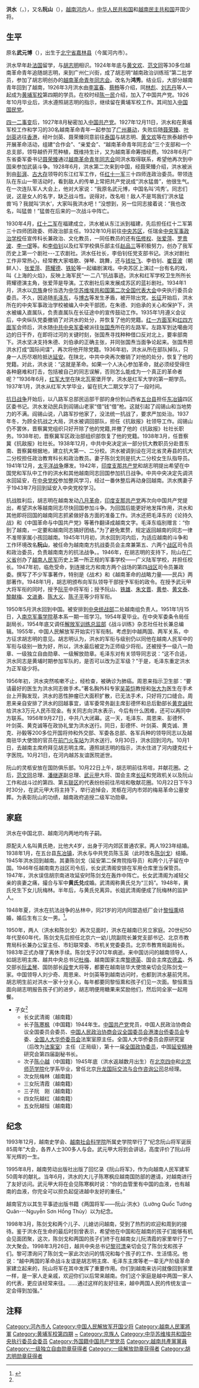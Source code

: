 {{Onesource|time=2015-02-11T18:26:47+00:00}}
{{Expand|time=2015-02-11T18:26:47+00:00}}
{{Infobox Military Person
|name= 洪水
|image  = [[file:Thiếu_tướng_QĐNDVN_Nguyễn_Sơn.jpg|200px]]
|lived= 1908年10月1日 - {{death date and age|1956|10|21|1908|10|1}}

|birth_name= 武元博（{{lang|vi|Vũ Nguyên Bác}}）
|birth_date= {{birth date|1908|10|1}}
|birth_place= {{flag|French Indochina}}[[东京保护国|东京保护国]][[北宁省|北宁省]][[嘉林县|嘉林县]]
|death_date= {{death date and age|1956|10|21|1908|10|1}}
|death_place= {{flag|North Vietnam}}[[河内|河内]]越蘇友誼醫院
|nationality = {{VIE}}
|caption=
|allegiance= {{flagicon|Vietnam}} [[越南民主共和国|越南民主共和国]]<br>{{flagicon|China}} [[中华人民共和国|中华人民共和国]]
|nickname=鸿秀（{{lang|vi|Hồng Tú}}）<br>阮山（{{lang|vi|Nguyễn Sơn}}）<br>李英嗣（{{lang|vi|Lý Anh Tự}}）<br>洪水（{{lang|vi|Hồng Thủy}}）
|serviceyears= 1924–1956年
|rank= [[中國人民解放軍少將|中國人民解放軍少將]]<br>[[越南人民軍少將|越南人民軍少將]]
|commands= 
|party = {{VCP}}<br>{{CPC}}
|branch={{flagicon image|Flag of the People's Army of Vietnam.svg}} [[越南人民军|越南人民军]]<br>{{PLA}}
|battles= [[广州起义_(1927年)|广州暴动]]<br>[[長征|長征]]<br>[[八月革命|八月革命]]
|awards= 一级[[八一勋章|八一勋章]]<br>一级[[独立自由勋章|独立自由勋章]]<br>一级[[解放勋章|解放勋章]]
|laterwork=
}}
'''洪水'''（{{lang-vi|Hồng Thủy}}，{{bd|1908年|10月1日|1956年|10月21日|catIdx=H洪}}），又名'''阮山'''（{{lang-vi|Nguyễn Sơn}}），[[越南|越南]][[河内|河内]]人，[[中华人民共和国|中华人民共和国]]和[[越南民主共和国|越南民主共和国]]开国少将。

== 生平 ==
原名'''武元博'''（{{lang|vi|Vũ Nguyên Bác}}），出生于[[北宁省|北宁省]][[嘉林县|嘉林县]]（今属河内市）。

洪水早年赴[[法国|法国]]留学，与[[胡志明|胡志明]]相识。1924年年底与[[黄文欢|黄文欢]]、[[范文同|范文同]]等30多位越南革命青年追随胡志明，来到广州仁兴街，成了胡志明“越南政治训练班”第二批学员，参加了胡志明创办的[[越南革命青年同志会|越南革命青年同志会]]。改名为'''鸿秀'''。结业后，大部分越南青年回到了越南，1926年3月洪水由[[李富春|李富春]]、[[蔡畅|蔡畅]]等介绍，同[[林彪|林彪]]、[[刘志丹|刘志丹]]等人一起成为[[黄埔军校|黄埔军校]]第四期的学员。在校时经[[陈一民|陈一民]]介绍，加入了中国共产党。1926年10月毕业后，洪水遵照胡志明的指示，继续留在黄埔军校工作。其间加入[[中国国民党|中国国民党]]。

[[四一二事变|四一二事变]]后，1927年8月秘密加入[[中国共产党|中国共产党]]。1927年12月11日，洪水和在黄埔军校工作和学习的30名越南革命青年一起参加了[[广州暴动|广州暴动]]，失败后随[[聂荣臻|聂荣臻]]、[[叶剑英|叶剑英]]逃往[[香港|香港]]，经叶剑英、聂荣臻同意前往[[泰国|泰国]]与胡志明、[[黄文欢|黄文欢]]等在旅泰越侨中开展革命活动，组建“合作会”、“亲爱会”、“越南革命青年同志会”三个支部和一个总支部，领导越侨开荒种植，既维持生计，又为越南革命筹措经费。1928年6月广东省委军委书记[[聂荣臻|聂荣臻]]通过[[越南革命青年同志会|越南革命青年同志会]]同洪水取得联系，希望他再次到中国来参加武装斗争。1928年6月，洪水第二次来到中国，经聂荣臻介绍，洪水被派到由[[彭湃|彭湃]]、[[古大存|古大存]]领导的东江红军工作，任[[红十一军|红十一军]]三十四师连政治委员。带领连队在东山一带活动时，看到敌人的传单上常把共产党说成“洪水猛兽”，他很生气。在一次连队军人大会上，他对大家说：“我原名武元博，中国名叫‘鸿秀’。同志们说，这是女人的名字，缺乏战斗性。说得对，改名啦！敌人不是骂我们‘洪水猛兽’吗？我就叫‘洪水’，大家叫我洪水吧！”没想到，另一位同志接着说：“我也改名，叫猛兽！”猛兽在后来的一次战斗中阵亡。

1930年4月，[[红十二军|红十二军]]在福建成立，洪水被从东江派到福建，先后担任红十二军第三十四师团政委、师政治部主任。1932年10月前往[[中央苏区|中央苏区]]，任瑞金[[红军大学|中央军事政治学校]]任宣传科长兼政治、文化教员，一同任教员的还有[[伍修权|伍修权]]、[[张爱萍|张爱萍]]、[[罗贵波|罗贵波]]、[[李一氓|李一氓]]等。和[[李伯钊|李伯钊]]以及红军学校俱乐部主任[[赵品三|赵品三]]等积极努力，创办了我军历史上第一个剧社---工农剧社。洪水任社长，李伯钊任党支部书记。洪水对剧社工作非常热心，经常教大家唱歌、弹琴、跳舞，还与[[钱壮飞|钱壮飞]]、李伯钊、[[崔音波|崔音波]]（朝鲜人）、[[张爱萍|张爱萍]]、[[蒋耀德|蒋耀德]]、[[铁轮|铁轮]]等一起编剧演戏。中央苏区上演过一台有名的戏，叫《上海的火焰》，反映上海军民“一·二八”抗战事迹。洪水和红军学校卫生所所长蒋耀德演主角，张爱萍是导演。工农剧社后来发展成苏区的蓝衫剧社。1934年1月，洪水以[[京族|京族]]身份当选为[[中华苏维埃共和国第二次全国代表大会|中华苏维埃共和国第二次全国代表大会]]中央执行委员会委员。不久，因追随[[毛泽东|毛泽东]]，与[[博古|博古]]等发生矛盾，被开除出党。[[长征|长征]]开始后，洪水所在的中央军事政治学校被编入中央干部团，在朱德、刘伯承的关心和保护下，洪水被编入直属队，负责直属队在长征途中的宣传鼓动工作。1935年1月遵义会议后，中央纵队党委撤销了对洪水的处分，并恢复了他的党籍。[[红一方面军|红一方面军]]和[[红四方面军|红四方面军]]会师后，洪水随[[中共中央军委|中共中央军委]]被派往[[张国焘|张国焘]]所在的左路军。左路军到达噶曲河边的日干乔，在即将过河的关键时刻，张国焘寻找种种借口反对北上，要率部南下。洪水坚决支持朱德、刘伯承的正确主张，并同张国焘当面争论起来。张国焘把洪水打成“国际间谍”，再次将他开除党籍。1936年初，洪水从所在部队掉队，只身一人历尽艰险抵达[[延安|延安]]。在陕北，中共中央再次撤销了对他的处分，恢复了他的党籍。对此，洪水说：“这就是革命。如果一个人决心参加革命，就必须经受得住各种磨难和打击，包括被自己的同志误解，否则怎么能成为一个真正的革命者呢？”1936年6月，[[红军大学|红军大学]]在陕北瓦窑堡开学，洪水是红军大学的第一期学员。1937年1月，洪水从红军大学毕业，留在抗大二期又学习了一段时间。

[[抗日战争|抗日战争]]开始后，以八路军总部民运部干部的身份到山西省[[五台县|五台县]]担任[[东冶镇_(五台县)|东冶镇]]四区区委书记。洪水发动民兵到阎锡山老家“借”钱“借”枪。这就引起了阎锡山和当地势力的不满。阎锡山说，八路军抄他家了，没法统一抗战了，要求严加处治。1937年冬，为顾全抗战之大局，洪水被调回部队，担任《抗敌报》社领导工作。阎锡山仍不罢休，晋察冀党组织只好开除了他的党籍,并撤了他的《抗敌报》社社长职务。1938年初，晋察冀军区政治部组织部恢复了他的党籍。1938年3月，任晋察冀《抗敌报》社社长。1938年12月，中共中央决定派一部分抗大教职员分赴晋东南、晋察冀根据地，建立抗大第一、二分校。洪水被调到设在河北省灵寿县的抗大二分校担任政治教育科长和政治教员。妻子陈剑戈则是抗大二分校女生队指导员。1941年12月，[[太平洋战争|太平洋战争]]爆发。1942年，[[印度支那共产党|印度支那共产党]]和胡志明提出希望在中国党和军队中工作的洪水和其他越南同志回国参加抗日战争。中共中央决定先调洪水回延安，在[[中央党校|中央党校]]参加整风学习，经过一番休整后再动身回越南。洪水携妻子于1943年7月回到延安入中央党校学习。

抗战胜利后，胡志明在越南发动[[八月革命|八月革命]]，[[印度支那共产党|印度支那共产党]]再次向中国共产党提出，希望洪水等越南同志尽快回国参加斗争。为回国后能更好地发挥作用，洪水和其他即将回国的越南同志抓紧做好各方面的准备工作。洪水还把毛泽东的《论持久战》和《中国革命与中国共产党》等著作翻译成越南文字。毛泽东临别赠言：“你到了越南，一定要和越南同志搞好团结。”为了避免累赘，规定返回越南的同志一律不准带家属小孩回越南。1945年11月初，洪水回到河内后，为适应越南的斗争和工作环境改名'''阮山'''，被任命为越南南方抗战委员会主席兼第五、六两个[[战区_(越南民主共和国)|战区]]司令员和政治委员，负责越南南方的抗法战争。。1946年，在胡志明的支持下，阮山在[[广义省|广义省]]创办了[[越南人民军|越南人民军]]历史上第一所正规的军事学校——广义陆军学校，并担任校长。1947年初，临危受命，到连接北方和南方两个战场的第四[[战区_(越南民主共和国)|战区]]司令员兼政委。撰写了不少军事著作，特别是《战术》和《越南革命的战略力量——民兵》两部著作。1948年1月，胡志明颁布向军队领导干部授予军衔的政令。在授予武元甲大将军衔的同时，授予[[阮平|阮平]]中将军衔；授予阮山、[[铁雄|铁雄]]、[[朱文晋|朱文晋]]、[[黄参|黄参]]、[[黄文泰|黄文泰]]、[[黎献梅|黎献梅]]、[[文进勇|文进勇]]、[[陈大义|陈大义]]、[[陈子平|陈子平]]等少将军衔。

1950年5月洪水回到中国。被安排到[[中央统战部|中央统战部]]二处越南组负责人。1951年1月15日，入[[南京军事学院|南京军事学院]]基本系一期一班学习。1954年夏毕业。在中央军委条令局任副局长，1954年底又调任[[解放军训练总监部|解放军训练总监部]]《战斗训练》杂志社任社长兼总编辑。1955年，中国人民解放军开始实行军衔制。考虑到中越两国、两军关系，中方征求胡志明的意见。胡志明认为，洪水的军衔与级别仍以同他在越南人民军中的军衔与级别一致为好，所以，洪水最后被定为正师级少将衔。还被授予一级八一勋章、一级独立自由勋章、一级解放勋章。毛泽东对有关领导同志说：“这不合适，洪水同志是黄埔时期参加军队的，是否可以改为正军级？”于是，毛泽东重定洪水为正军级少将。

1956年初，洪水突然咳嗽不止，经检查，被确诊为肺癌。周恩来指示卫生部：“要请最好的医生为洪水同志做手术。”著名胸外科专家[[吴英恺|吴英恺]]教授和[[张大为|张大为]]医生在手术台上开胸发现，洪水的恶性肿瘤已大面积扩散，已无法手术，只好将刀口缝合。周恩来亲自安排了洪水的回越事宜，请军委常务副主席彭德怀和总后勤部长[[黄克诚|黄克诚]]批给洪水3万元人民币现金。有关同志向洪水表示，今后有什么困难，还可以再同中方联系。1956年9月27日，中共八大闭幕。这一天，毛泽东、周恩来、彭德怀、叶剑英、黄克诚等在政协礼堂为洪水送行。同日，彭德怀、叶剑英、黄克诚、萧克、孙毅等200多位开国将帅和外交部、军委各总部、各军兵种的领导同志以及越南驻华大使馆的官员在[[前门火车站|前门火车站]]为洪水送行。9月30日，洪水回到河内。10月1日，去越南主席府拜见胡志明主席。遵照胡志明的指示，洪水住进了河内捷克红十字医院。10月21日，在河内越苏友谊医院逝世。

阮山的灵柩安放在国防俱乐部。10月22日上午，胡志明前往吊唁，并献花圈。之后，[[范文同|范文同]]总理、[[潘继遂|潘继遂]]副总理、[[武元甲|武元甲]]大将、国会主席[[长征_(政治人物)|长征]]和党政机关以及阮山工作和战斗过的第四、第五[[联区|联区]]的代表纷纷前往吊唁和敬献花圈。10月22日下午3时30分，在武元甲大将主持下，举行追悼会，灵柩在河内市郊的梅易革命公墓安葬。为表彰阮山的功绩，越南政府追授二级军功勋章。

== 家庭 ==
洪水在中国北京、越南河内两地均有子嗣。

原配夫人名叫黄氏艳，比他大4岁，出身于河内郊区普通农家。两人1923年结婚。1938年1月，在五台县[[东冶镇_(五台县)|东冶镇]]，洪水与中共党员陈玉英（此时改名[[陈剑戈|陈剑戈]]）结婚。1945年洪水回到越南。其妻陈剑戈（延安第二保育院指导员）和两个儿子留在中国。1946年任越南南方战区司令后，长女武清阁安排在军用仓库里当保管员。1947年，洪水误信胡宗南进攻延安时陈剑戈在轰炸中阵亡。长女武清阁为减轻父亲的丧妻之痛，撮合与军中'''黄氏兑'''成婚。武清阁称黄氏兑为“三妈”。1948年，黄氏兑生下女儿阮梅林。半年后，与黄氏兑离异。长姐武清阁便成了阮梅林的监护人。

1948年夏，洪水在抗法战争的丛林中，同21岁的河内同盟造纸厂会计[[黎恒熏|黎恒熏]]结婚，婚后生有三女一男。<ref name="a1">{{cite web|url=http://culture.china.com/zh_cn/history/lead/11022885/20091203/15721205_2.html|title=中国开国将军中唯一外籍将军:越南人洪水|publisher=中华网|author=|date=2009-12-03|accessdate=2010-11-25|language=Zh-hans|archive-url=https://web.archive.org/web/20101208080329/http://culture.china.com/zh_cn/history/lead/11022885/20091203/15721205_2.html|archive-date=2010-12-08|dead-url=yes}}</ref>。

1950年，两人（洪水和陈剑戈）再次见面时，洪水在越南已另立家庭。20世纪50年代至60年代，陈剑戈先后担任北京六一幼儿院副院长兼党支部书记、北京市教育局科长兼办公室主任、市妇联常委、市机关党委委员。北京市教育局副局长。1983年正式办理了离休手续。陈剑戈于2012年病逝。来中国访问的越南领导人，如胡志明主席、越共中央总书记[[杜梅|杜梅]]、越南国家主席[[黎德英|黎德英]]、国会主席[[农德孟|农德孟]]、外交部长[[阮孟琴|阮孟琴]]、国防部长[[段奎|段奎]]大将等，都要在越南驻华大使馆亲切会见陈剑戈一家。中国领导人刘少奇、周恩来、叶剑英等到越南访问时，也都到洪水墓前凭吊。胡志明生前对洪水一家十分关心，每年都要同黎恒熏和孩子们见一次面。黎恒熏当面向胡志明报告孩子们的进步，胡志明便用糖果来奖励他们，然后同全家一起用餐。

*子女<ref name="a1"/>
**长女武清阁（越南籍）
**长子[[陈寒枫|陈寒枫]]（中国籍）1944年生。[[中国共产党|中国共产党]]党员，中国人民政治协商会议全国委员会委员、[[中国人民政治协商会议全国委员会|中国人民政治协商会议全国委员会]][[港澳台侨委员会|港澳台侨委员会]]专委、[[全国人大华侨委员会|全国人大华侨委员会]]法案室原主任。全国人大华侨委员会原研究室（后改为[[法案室|法案室]]）主任（正局级），第十一届[[全国政协委员|全国政协委员]]，中国[[延安精神|延安精神]]研究会第四届副秘书长。
**次子[[陈小越|陈小越]]（中国籍）1945年底（洪水返越数月出生）在[[北京四中|北京四中]]和[[北京师范学院|北京师范学院]]化学系毕业，曾任北京[[升龙国际交流与合作咨询公司|升龙国际交流与合作咨询公司]]总经理。
**次女阮梅林（越南籍）
**三女阮清霞（越南籍）
**三子阮　刚（越南籍）
**四女阮越红（越南籍）
**五女阮越恒（越南籍）

== 纪念 ==
1993年12月，越南史学会、[[越南社会科学院|越南社会科学院]]所属史学院举行了“纪念阮山将军诞辰85周年”大会，各界人士300多人与会。武元甲大将到会讲话，高度评价了阮山将军光辉的一生。

1995年8月，越南劳动出版社出版了回忆录《阮山将军》，作为向越南人民军建军50周年的献礼。当年6月，洪水的大儿子陈寒枫应越南国防部的邀请，对越南进行了友好访问。武元甲大将在会见陈寒枫时说：“你的血管里有中国的血液，也有越南的血液，你完全可以担负起促进越中友好的重任。”

越南官方以其生平事迹出版书籍《两国将军——阮山·洪水》（Lưỡng Quốc Tướng Quân---Nguyễn Sơn  Hồng Thủy）以为纪念。

1998年3月，陈剑戈和两个儿子、儿媳访问越南，受到了热烈的欢迎和周到的接待。鉴于洪水在生命的最后时刻曾表示，希望他在中国和在越南的孩子们能够有机会见面团聚，这次，陈剑戈和两国的孩子们终于在越南女儿阮清霞的家里举行了一次大聚会。1998年3月26日，越共中央总书记[[黎可漂|黎可漂]]亲切会见了陈剑戈和孩子们。黎可漂询问了陈剑戈一家此次访问的情况和每个孩子的工作、生活情况。他说：“越中两国的革命战斗友谊是胡志明主席、毛泽东主席等老一辈无产阶级革命家建立起来的，阮山将军在其中发挥了重要作用。你们到越南来访问就像回到家里一样，是一家人走亲戚，欢迎你们以后常来越南。你们这个家庭是越中两国一家人的代表，更应该经常来往。……通过这样的友好往来，越中两国人民的传统友谊一定会得到加强。”
 
== 注释 ==
<references/>

{{Authority control}}
{{DEFAULTSORT:Hong洪}}
[[Category:河內市人|Category:河內市人]]
[[Category:中国人民解放军开国少将|Category:中国人民解放军开国少将]]
[[Category:越南人民軍將軍|Category:越南人民軍將軍]]
[[Category:黄埔军校第四期|Category:黄埔军校第四期]]
[[Category:武姓|~]]
[[Category:京族人|Category:京族人]]
[[Category:中华苏维埃共和国中央执行委员会委员|Category:中华苏维埃共和国中央执行委员会委员]]
[[Category:外国籍中国共产党党员|Category:外国籍中国共产党党员]]
[[Category:越南共產黨黨員|Category:越南共產黨黨員]]
[[Category:一级独立自由勋章获得者|Category:一级独立自由勋章获得者]]
[[Category:一级解放勋章获得者|Category:一级解放勋章获得者]]
[[Category:胡志明勋章获得者|Category:胡志明勋章获得者]]